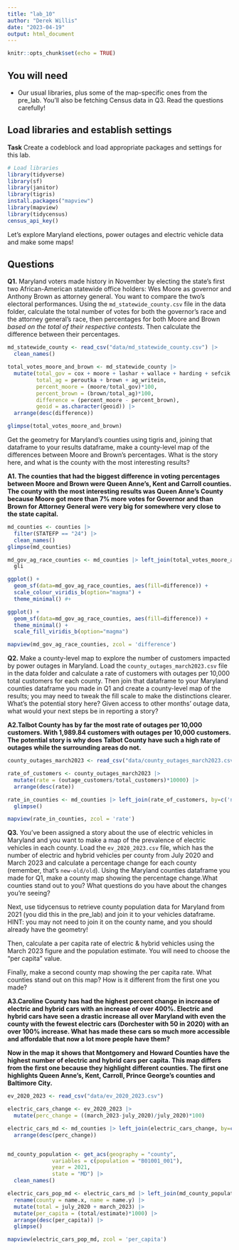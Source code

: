 ```yaml
---
title: "lab_10"
author: "Derek Willis"
date: "2023-04-19"
output: html_document
---
```


```r
knitr::opts_chunk$set(echo = TRUE)
```

## You will need

* Our usual libraries, plus some of the map-specific ones from the pre_lab. You'll also be fetching Census data in Q3. Read the questions carefully!

## Load libraries and establish settings

**Task** Create a codeblock and load appropriate packages and settings for this lab.

```r
# Load libraries
library(tidyverse)
library(sf)
library(janitor)
library(tigris)
install.packages("mapview")
library(mapview)
library(tidycensus)
census_api_key()
```

Let's explore Maryland elections, power outages and electric vehicle data and make some maps! 

## Questions 

**Q1.** Maryland voters made history in November by electing the state's first two African-American statewide office holders: Wes Moore as governor and Anthony Brown as attorney general. You want to compare the two's electoral performances. Using the `md_statewide_county.csv` file in the data folder, calculate the total number of votes for both the governor's race and the attorney general's race, then percentages for both Moore and Brown _based on the total of their respective contests_. Then calculate the difference between their percentages.

```r
md_statewide_county <- read_csv("data/md_statewide_county.csv") |> 
  clean_names()

total_votes_moore_and_brown <- md_statewide_county |> 
  mutate(total_gov = cox + moore + lashar + wallace + harding + sefcik + gov_writein,
         total_ag = peroutka + brown + ag_writein,
         percent_moore = (moore/total_gov)*100,
         percent_brown = (brown/total_ag)*100,
         difference = (percent_moore - percent_brown),
         geoid = as.character(geoid)) |> 
  arrange(desc(difference))

glimpse(total_votes_moore_and_brown)

```

Get the geometry for Maryland's counties using tigris and, joining that dataframe to your results dataframe, make a county-level map of the differences between Moore and Brown's percentages. What is the story here, and what is the county with the most interesting results?

**A1. The counties that had the biggest difference in voting percentages between Moore and Brown were Queen Anne's, Kent and Carroll counties. The county with the most interesting results was Queen Anne's County because Moore got more than 7% more votes for Governor and than Brown for Attorney General were very big for somewhere very close to the state capital.** 

```r
md_counties <- counties |>
  filter(STATEFP == "24") |> 
  clean_names()
glimpse(md_counties)

md_gov_ag_race_counties <- md_counties |> left_join(total_votes_moore_and_brown, join_by(geoid)) |> 
  gli

ggplot() +
  geom_sf(data=md_gov_ag_race_counties, aes(fill=difference)) +
  scale_colour_viridis_b(option="magma") +
  theme_minimal() #+

ggplot() +
  geom_sf(data=md_gov_ag_race_counties, aes(fill=difference)) +
  theme_minimal() +
  scale_fill_viridis_b(option="magma")

mapview(md_gov_ag_race_counties, zcol = 'difference')
```

**Q2.** Make a county-level map to explore the number of customers impacted by power outages in Maryland. Load the `county_outages_march2023.csv` file in the data folder and calculate a rate of customers with outages per 10,000 total customers for each county. Then join that dataframe to your Maryland counties dataframe you made in Q1 and create a county-level map of the results; you may need to tweak the fill scale to make the distinctions clearer. What's the potential story here? Given access to other months' outage data, what would your next steps be in reporting a story?

**A2.Talbot County has by far the most rate of outages per 10,000 customers. With 1,989.84 customers with outages per 10,000 customers. The potential story is why does Talbot County have such a high rate of outages while the surrounding areas do not. ** 

```r
county_outages_march2023 <- read_csv("data/county_outages_march2023.csv")

rate_of_customers <- county_outages_march2023 |> 
  mutate(rate = (outage_customers/total_customers)*10000) |>
  arrange(desc(rate))

rate_in_counties <- md_counties |> left_join(rate_of_customers, by=c('name'='county')) |>
  glimpse()

mapview(rate_in_counties, zcol = 'rate')

```

**Q3.** You've been assigned a story about the use of electric vehicles in Maryland and you want to make a map of the prevalence of electric vehicles in each county. Load the `ev_2020_2023.csv` file, which has the number of electric and hybrid vehicles per county from July 2020 and March 2023 and calculate a percentage change for each county (remember, that's `new-old/old`). Using the Maryland counties dataframe you made for Q1, make a county map showing the percentage change.What counties stand out to you? What questions do you have about the changes you're seeing?

Next, use tidycensus to retrieve county population data for Maryland from 2021 (you did this in the pre_lab) and join it to your vehicles dataframe. HINT: you may not need to join it on the county name, and you should already have the geometry!

Then, calculate a per capita rate of electric & hybrid vehicles using the March 2023 figure and the population estimate. You will need to choose the "per capita" value.

Finally, make a second county map showing the per capita rate. What counties stand out on this map? How is it different from the first one you made?

**A3.Caroline County has had the highest percent change in increase of electric and hybrid cars with an increase of over 400%. Electric and hybrid cars have seen a drastic increase all over Maryland with even the county with the fewest electric cars (Dorchester with 50 in 2020) with an over 100% increase. What has made these cars so much more accessible and affordable that now a lot more people have them?**

**Now in the map it shows that Montgomery and Howard Counties have the highest number of electric and hybrid cars per capita. This map differs from the first one because they highlight different counties. The first one highlights Queen Anne's, Kent, Carroll, Prince George's counties and Baltimore City.**

```r
ev_2020_2023 <- read_csv("data/ev_2020_2023.csv")

electric_cars_change <- ev_2020_2023 |> 
  mutate(perc_change = ((march_2023-july_2020)/july_2020)*100)

electric_cars_md <- md_counties |> left_join(electric_cars_change, by=c('name'='county')) |> 
  arrange(desc(perc_change))


md_county_population <- get_acs(geography = "county",
              variables = c(population = "B01001_001"),
              year = 2021,
              state = "MD") |> 
  clean_names()

electric_cars_pop_md <- electric_cars_md |> left_join(md_county_population, join_by(geoid)) |> 
  rename(county = name.x, name = name.y) |> 
  mutate(total = july_2020 + march_2023) |> 
  mutate(per_capita = (total/estimate)*1000) |> 
  arrange(desc(per_capita)) |> 
  glimpse()

mapview(electric_cars_pop_md, zcol = 'per_capita')

```

